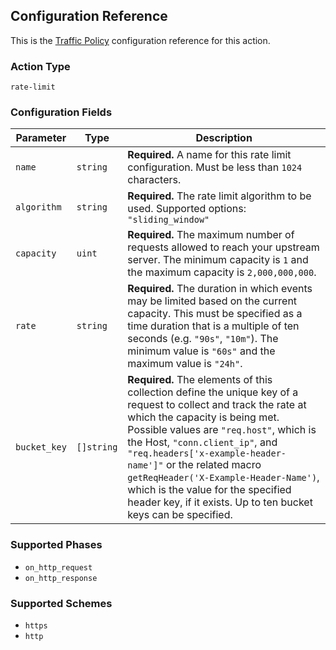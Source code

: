 ## Configuration Reference

This is the [Traffic Policy](/docs/http/traffic-policy/) configuration
reference for this action.

### Action Type

`rate-limit`

### Configuration Fields

| Parameter    | Type       | Description                                                                                                                                                                                                                                                                                                                                                                                                                                   |
| ------------ | ---------- | --------------------------------------------------------------------------------------------------------------------------------------------------------------------------------------------------------------------------------------------------------------------------------------------------------------------------------------------------------------------------------------------------------------------------------------------- |
| `name`       | `string`   | **Required.** A name for this rate limit configuration. Must be less than `1024` characters.                                                                                                                                                                                                                                                                                                                                                  |
| `algorithm`  | `string`   | **Required.** The rate limit algorithm to be used. Supported options: `"sliding_window"`                                                                                                                                                                                                                                                                                                                                                      |
| `capacity`   | `uint`     | **Required.** The maximum number of requests allowed to reach your upstream server. The minimum capacity is `1` and the maximum capacity is `2,000,000,000`.                                                                                                                                                                                                                                                                                  |
| `rate`       | `string`   | **Required.** The duration in which events may be limited based on the current capacity. This must be specified as a time duration that is a multiple of ten seconds (e.g. `"90s"`, `"10m"`). The minimum value is `"60s"` and the maximum value is `"24h"`.                                                                                                                                                                                  |
| `bucket_key` | `[]string` | **Required.** The elements of this collection define the unique key of a request to collect and track the rate at which the capacity is being met. Possible values are `"req.host"`, which is the Host, `"conn.client_ip"`, and `"req.headers['x-example-header-name']"` or the related macro `getReqHeader('X-Example-Header-Name')`, which is the value for the specified header key, if it exists. Up to ten bucket keys can be specified. |

### Supported Phases

- `on_http_request`
- `on_http_response`

### Supported Schemes

- `https`
- `http`
